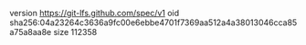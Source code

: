 version https://git-lfs.github.com/spec/v1
oid sha256:04a23264c3636a9fc00e6ebbe4701f7369aa512a4a38013046cca85a75a8aa8e
size 112358

